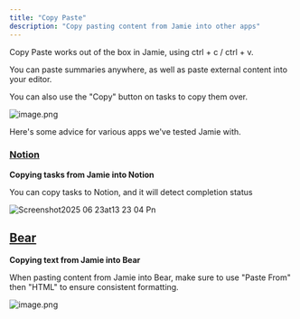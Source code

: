 ```yaml
---
title: "Copy Paste"
description: "Copy pasting content from Jamie into other apps"
---
```


Copy Paste works out of the box in Jamie, using ctrl \+ c / ctrl \+ v.

You can paste summaries anywhere, as well as paste external content into your editor.

You can also use the "Copy" button on tasks to copy them over.

![image.png](/images/image.png)

Here's some advice for various apps we've tested Jamie with.

### [Notion](https://notion.so/)

**Copying tasks from Jamie into Notion**

You can copy tasks to Notion, and it will detect completion status

![Screenshot2025 06 23at13 23 04 Pn](/images/Screenshot2025-06-23at13.23.04.png)

## [Bear](https://bear.app/)

**Copying text from Jamie into Bear**

When pasting content from Jamie into Bear, make sure to use "Paste From" then "HTML" to ensure consistent formatting.

![image.png](/images/image.png)